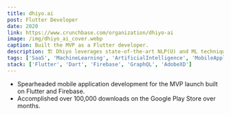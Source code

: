 ```yaml
---
title: dhiyo.ai
post: Flutter Developer
date: 2020
link: https://www.crunchbase.com/organization/dhiyo-ai
image: /img/dhiyo_ai_cover.webp
caption: Built the MVP as a Flutter developer.
description: 🏗 Dhiyo leverages state-of-the-art NLP(U) and ML techniques to deliver the industry's most robust and engaging conversational experience. Through open-ended, natural and dynamic conversations, we are able to gather deep candidate insights and build trust and confidence with our job seekers and connecting them with right employers.
tags: ['SaaS', 'MachineLearning', 'ArtificialIntelligence', 'MobileApplication']
stack: ['Flutter', 'Dart', 'Firebase', 'GraphQL', 'AdobeXD']
---
```


- Spearheaded mobile application development for the MVP launch built on Flutter and Firebase.
- Accomplished over 100,000 downloads on the Google Play Store over months.